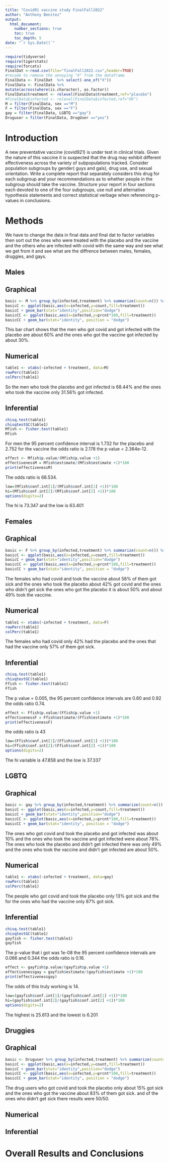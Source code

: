 ```yaml
---
title: "Covid91 vaccine study FinalFall2022"
author: "Anthony Benitez"
output: 
  html_document:
    number_sections: true
    toc: true
    toc_depth: 5
date: "`r Sys.Date()`" 
---
```


```r
require(tidyverse)
require(tigerstats)
require(forcats)
FinalDat <-read.csv(file="finalFall2022.csv",header=TRUE)
#recode to remove the annoying "X" from the dataframe
FinalData <- FinalDat  %>% select(-one_of("X"))
FinalData <- FinalData %>%
mutate(across(where(is.character), as.factor))
FinalData$treatment <- relevel(FinalData$treatment,ref="placebo")
#FinalData$infected <- relevel(FinalData$infected,ref="OK")
M = filter(FinalData, sex =="M")
F = filter(FinalData, sex =="F")
gay = filter(FinalData, LGBTQ =="gay")
Druguser = filter(FinalData, DrugUser =="yes")
```

# Introduction

A new  preventative vaccine (covid921) is under test in clinical trials. Given the nature of this vaccine it is suspected that the drug may exhibit different effectiveness across the variety of subpopulations tracked. Consider population subgroups by gender( guys and gals), drug use, and sexual orientation. Write a complete report that separately considers this drug for each subgroup and your recommendations as to whether people in the subgroup should take the vaccine. Structure your report in four sections each devoted to one of the four subgroups, use null and alternative hypothesis statements and correct statistical verbage when referencing p-values in conclusions.

# Methods
We have to change the data in final data and final dat to factor variables then sort out the ones who were treated with the placebo and the vaccine and the others who are infected with covid with the same way and see what we get from it and see what are the diffrence between males, females, druggies, and gays.



## Males

## Graphical


```r
basic <- M %>% group_by(infected,treatment) %>% summarize(count=n()) %>% mutate(prcnt=count/sum(count))
basicC <- ggplot(basic,aes(x=infected,y=count,fill=treatment))
basicC + geom_bar(stat="identity",position="dodge")
basicCC <- ggplot(basic,aes(x=infected,y=prcnt*100,fill=treatment)) 
basicCC + geom_bar(stat="identity", position = "dodge")
```

This bar chart shows that the men who got covid and got infected with the placebo are about 60% and the ones who got the vaccine got infected by about 30%. 

## Numerical
```r
table1 <- xtabs(~infected + treatment, data=M)
rowPerc(table1)
colPerc(table1)
```

So the men who took the placebo and got infected is 68.44% and the ones who took the vaccine only 31.56% got infected.

## Inferential 
```r
chisq.test(table1)
chisqtestGC(table1)
Mfish <- fisher.test(table1)
Mfish
```

For men the 95 percent confidence interval is 1.732 for the placebo and 2.752 for the vaccine the odds ratio is 2.178 the p value = 2.364e-12.
```r
effect <- Mfish$p.value/(Mfish$p.value +1)
effectivenessM = Mfish$estimate/(Mfish$estimate +1)*100
print(effectivenessM)
```
The odds ratio is 68.534.

```r
low=(Mfish$conf.int[1]/(Mfish$conf.int[1] +1))*100
hi=(Mfish$conf.int[2]/(Mfish$conf.int[2] +1))*100
options(digits=2)
```

The hi is 73.347 and the low is 63.401

## Females

## Graphical

```r
basic <- F %>% group_by(infected,treatment) %>% summarize(count=n()) %>% mutate(prcnt=count/sum(count))
basicC <- ggplot(basic,aes(x=infected,y=count,fill=treatment))
basicC + geom_bar(stat="identity",position="dodge")
basicCC <- ggplot(basic,aes(x=infected,y=prcnt*100,fill=treatment)) 
basicCC + geom_bar(stat="identity", position = "dodge")
```

The females who had covid and took the vaccine about 58% of them got sick and the ones who took the placebo about 42% got covid and the ones who didn't get sick the ones who got the placebo it is about 50% and about 49% took the vaccine.

## Numerical
```r
table1 <- xtabs(~infected + treatment, data=F)
rowPerc(table1)
colPerc(table1)
```

The females who had covid only 42% had the placebo and the ones that had the vaccine only 57% of them got sick.

## Inferential
```r
chisq.test(table1)
chisqtestGC(table1)
Ffish <- fisher.test(table1)
Ffish
```

The p value = 0.005, the 95 percent confidence intervals are 0.60 and 0.92 the odds ratio 0.74. 
```r
effect <- Ffish$p.value/(Ffish$p.value +1)
effectivenessF = Ffish$estimate/(Ffish$estimate +1)*100
print(effectivenessF)
```

the odds ratio is 43

```r
low=(Ffish$conf.int[1]/(Ffish$conf.int[1] +1))*100
hi=(Ffish$conf.int[2]/(Ffish$conf.int[2] +1))*100
options(digits=2)
```

The hi variable is 47.858 and the low is 37.337

## LGBTQ

## Graphical 
```r
basic <- gay %>% group_by(infected,treatment) %>% summarize(count=n()) %>% mutate(prcnt=count/sum(count))
basicC <- ggplot(basic,aes(x=infected,y=count,fill=treatment))
basicC + geom_bar(stat="identity",position="dodge")
basicCC <- ggplot(basic,aes(x=infected,y=prcnt*100,fill=treatment)) 
basicCC + geom_bar(stat="identity", position = "dodge")
```

The ones who got covid and took the placebo and got infected was about 10% and the ones who took the vaccine and got infected were about 78%. The ones who took the placebo and didn't get infected there was only 49% and the ones who took the vaccine and didn't get infected are about 50%.

## Numerical
```r
table1 <- xtabs(~infected + treatment, data=gay)
rowPerc(table1)
colPerc(table1)
```

The people who got covid and took the placebo only 13% got sick and the for the ones who had the vaccine only 87% got sick.

## Inferential 
```r
chisq.test(table1)
chisqtestGC(table1)
gayfish <- fisher.test(table1)
gayfish
```

The p-value that i got was 1e-08 the 95 percent confidence intervals are 0.066 and 0.344 the odds ratio is 0.16.

```r
effect <- gayfish$p.value/(gayfish$p.value +1)
effectivenessgay = gayfish$estimate/(gayfish$estimate +1)*100
print(effectivenessgay)
```

The odds of this truly working is 14.

```r
low=(gayfish$conf.int[1]/(gayfish$conf.int[1] +1))*100
hi=(gayfish$conf.int[2]/(gayfish$conf.int[2] +1))*100
options(digits=2)
```

The highest is 25.613 and the lowest is 6.201

## Druggies

## Graphical
```r
basic <- Druguser %>% group_by(infected,treatment) %>% summarize(count=n()) %>% mutate(prcnt=count/sum(count))
basicC <- ggplot(basic,aes(x=infected,y=count,fill=treatment))
basicC + geom_bar(stat="identity",position="dodge")
basicCC <- ggplot(basic,aes(x=infected,y=prcnt*100,fill=treatment)) 
basicCC + geom_bar(stat="identity", position = "dodge")
```

The drug users who got covid and took the placebo only about 15% got sick and the ones who got the vaccine about 83% of them got sick. and of the ones who didn't get sick there results were 50/50.

## Numerical

## Inferential 

# Overall Results and Conclusions



